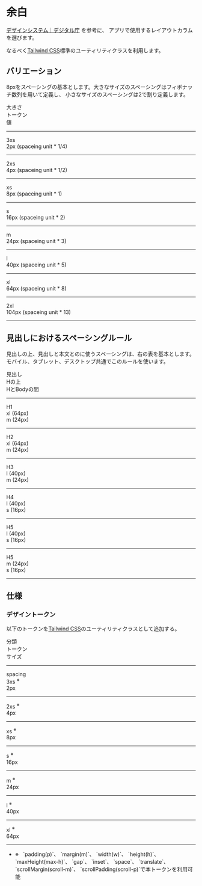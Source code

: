 
<Meta title="スタイル/04. 余白" />
<Unstyled><div className="font-sans text-on-surface">

# 余白

[デザインシステム｜デジタル庁](https://www.digital.go.jp/policies/servicedesign/designsystem/) を参考に、
アプリで使用するレイアウトカラムを選びます。

なるべく[Tailwind CSS](https://tailwindcss.com/)標準のユーティリティクラスを利用します。

## バリエーション

8pxをスペーシングの基本とします。大きなサイズのスペーシングはフィボナッチ数列を用いて定義し、
小さなサイズのスペーシングは2で割り定義します。

<div className="grid gap-2 grid-cols-12 bg-surface text-on-surface my-8 items-center bg-surface p-4 rounded-md border border-outline-variant">
    <div className="col-span-3 px-2 text-on-surface">大きさ</div>
    <div className="col-span-2 px-2 text-on-surface">トークン</div>
    <div className="col-span-2 px-2 text-on-surface">値</div>
    <hr className="col-span-full border border-outline" />
    <div className="col-span-3 py-2 px-2 text-on-surface"><div className="w-0.5 h-0.5 bg-surface-container-highest"></div></div>
    <div className="col-span-2 py-2 px-2 text-on-surface">3xs</div>
    <div className="col-span-7 py-2 px-2 text-on-surface">2px (spaceing unit * 1/4)</div>
    <hr className="col-span-full border border-outline" />
    <div className="col-span-3 py-2 px-2 text-on-surface"><div className="w-1 h-1 bg-surface-container-highest"></div></div>
    <div className="col-span-2 py-2 px-2 text-on-surface">2xs</div>
    <div className="col-span-7 py-2 px-2 text-on-surface">4px (spaceing unit * 1/2)</div>
    <hr className="col-span-full border border-outline" />
    <div className="col-span-3 py-2 px-2 text-on-surface"><div className="w-2 h-2 bg-surface-container-highest"></div></div>
    <div className="col-span-2 py-2 px-2 text-on-surface">xs</div>
    <div className="col-span-7 py-2 px-2 text-on-surface">8px (spaceing unit * 1)</div>
    <hr className="col-span-full border border-outline" />
    <div className="col-span-3 py-2 px-2 text-on-surface"><div className="w-4 h-4 bg-surface-container-highest"></div></div>
    <div className="col-span-2 py-2 px-2 text-on-surface">s</div>
    <div className="col-span-7 py-2 px-2 text-on-surface">16px (spaceing unit * 2)</div>
    <hr className="col-span-full border border-outline" />
    <div className="col-span-3 py-2 px-2 text-on-surface"><div className="w-6 h-6 bg-surface-container-highest"></div></div>
    <div className="col-span-2 py-2 px-2 text-on-surface">m</div>
    <div className="col-span-7 py-2 px-2 text-on-surface">24px (spaceing unit * 3)</div>
    <hr className="col-span-full border border-outline" />
    <div className="col-span-3 py-2 px-2 text-on-surface"><div className="w-10 h-10 bg-surface-container-highest"></div></div>
    <div className="col-span-2 py-2 px-2 text-on-surface">l</div>
    <div className="col-span-7 py-2 px-2 text-on-surface">40px (spaceing unit * 5)</div>
    <hr className="col-span-full border border-outline" />
    <div className="col-span-3 py-2 px-2 text-on-surface"><div className="w-16 h-16 bg-surface-container-highest"></div></div>
    <div className="col-span-2 py-2 px-2 text-on-surface">xl</div>
    <div className="col-span-7 py-2 px-2 text-on-surface">64px (spaceing unit * 8)</div>
    <hr className="col-span-full border border-outline" />
    <div className="col-span-3 py-2 px-2 text-on-surface"><div className="w-[104px] h-[104px] bg-surface-container-highest"></div></div>
    <div className="col-span-2 py-2 px-2 text-on-surface">2xl</div>
    <div className="col-span-7 py-2 px-2 text-on-surface">104px (spaceing unit * 13)</div>
    <hr className="col-span-full border border-outline" />
</div>

## 見出しにおけるスペーシングルール

見出しの上、見出しと本文とのに使うスペーシングは、右の表を基本とします。
モバイル、タブレット、デスクトップ共通でこのルールを使います。

<div className="grid gap-2 grid-cols-12 bg-surface text-on-surface my-8 items-center bg-surface p-4 rounded-md border border-outline-variant">
    <div className="col-span-2 px-2 text-on-surface">見出し</div>
    <div className="col-span-2 px-2 text-on-surface">Hの上</div>
    <div className="col-span-2 px-2 text-on-surface">HとBodyの間</div>
    <hr className="col-span-full border border-outline" />
    <div className="col-span-2 py-2 px-2 text-on-surface">H1</div>
    <div className="col-span-2 py-2 px-2 text-on-surface">xl (64px)</div>
    <div className="col-span-2 py-2 px-2 text-on-surface">m (24px)</div>
    <hr className="col-span-full border border-outline" />
    <div className="col-span-2 py-2 px-2 text-on-surface">H2</div>
    <div className="col-span-2 py-2 px-2 text-on-surface">xl (64px)</div>
    <div className="col-span-2 py-2 px-2 text-on-surface">m (24px)</div>
    <hr className="col-span-full border border-outline" />
    <div className="col-span-2 py-2 px-2 text-on-surface">H3</div>
    <div className="col-span-2 py-2 px-2 text-on-surface">l (40px)</div>
    <div className="col-span-2 py-2 px-2 text-on-surface">m (24px)</div>
    <hr className="col-span-full border border-outline" />
    <div className="col-span-2 py-2 px-2 text-on-surface">H4</div>
    <div className="col-span-2 py-2 px-2 text-on-surface">l (40px)</div>
    <div className="col-span-2 py-2 px-2 text-on-surface">s (16px)</div>
    <hr className="col-span-full border border-outline" />
    <div className="col-span-2 py-2 px-2 text-on-surface">H5</div>
    <div className="col-span-2 py-2 px-2 text-on-surface">l (40px)</div>
    <div className="col-span-2 py-2 px-2 text-on-surface">s (16px)</div>
    <hr className="col-span-full border border-outline" />
    <div className="col-span-2 py-2 px-2 text-on-surface">H5</div>
    <div className="col-span-2 py-2 px-2 text-on-surface">m (24px)</div>
    <div className="col-span-2 py-2 px-2 text-on-surface">s (16px)</div>
    <hr className="col-span-full border border-outline" />
</div>

## 仕様

### デザイントークン

以下のトークンを[Tailwind CSS](https://tailwindcss.com/)のユーティリティクラスとして追加する。

<div className="grid gap-4 grid-cols-12 bg-surface text-on-surface my-8 items-center p-4 rounded-md border border-outline-variant">
    <div className="col-span-4 px-2 text-on-surface">分類</div>
    <div className="col-span-4 px-2 text-on-surface">トークン</div>
    <div className="col-span-4 px-2 text-on-surface">サイズ</div>
    <hr className="col-span-12 border border-outline" />
    <div className="col-span-4 py-2 px-2 text-on-surface">spacing</div>
    <div className="col-span-4 py-2 px-2 text-on-surface">3xs <sup>※</sup></div>
    <div className="col-span-4 py-2 px-2 text-on-surface">2px</div>
    <hr className="col-start-5 col-span-8 border border-outline" />
    <div className="col-start-5 col-span-4 py-2 px-2 text-on-surface">2xs <sup>※</sup></div>
    <div className="col-span-4 py-2 px-2 text-on-surface">4px</div>
    <hr className="col-start-5 col-span-8 border border-outline" />
    <div className="col-start-5 col-span-4 py-2 px-2 text-on-surface">xs <sup>※</sup></div>
    <div className="col-span-4 py-2 px-2 text-on-surface">8px</div>
    <hr className="col-start-5 col-span-8 border border-outline" />
    <div className="col-start-5 col-span-4 py-2 px-2 text-on-surface">s <sup>※</sup></div>
    <div className="col-span-4 py-2 px-2 text-on-surface">16px</div>
    <hr className="col-start-5 col-span-8 border border-outline" />
    <div className="col-start-5 col-span-4 py-2 px-2 text-on-surface">m <sup>※</sup></div>
    <div className="col-span-4 py-2 px-2 text-on-surface">24px</div>
    <hr className="col-start-5 col-span-8 border border-outline" />
    <div className="col-start-5 col-span-4 py-2 px-2 text-on-surface">l <sup>※</sup></div>
    <div className="col-span-4 py-2 px-2 text-on-surface">40px</div>
    <hr className="col-start-5 col-span-8 border border-outline" />
    <div className="col-start-5 col-span-4 py-2 px-2 text-on-surface">xl <sup>※</sup></div>
    <div className="col-span-4 py-2 px-2 text-on-surface">64px</div>
    <hr className="col-span-full border border-outline" />
</div>

<ul className="comment">
    <li>※ &nbsp; `padding(p)`、 `margin(m)`、 `width(w)`、 `height(h)`、 `maxHeight(max-h)`、 `gap`、 `inset`、 `space`、 `translate`、 `scrollMargin(scroll-m)`、 `scrollPadding(scroll-p)`で本トークンを利用可能</li>
</ul>

</div></Unstyled>